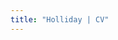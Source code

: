 ```yaml
---
title: "Holliday | CV"
---
```


<style>
  .title{
    display: none;
  }
</style>

<link rel="stylesheet" href="styles.css" type="text/css">

<object data="pdfs/Holliday_CV_web_v06102024.pdf" type="application/pdf" width="100%" height="1000">
<embed src="pdfs/Holliday_CV_web_v06102024.pdf" type="application/pdf" width="100%" height="1000"/>
</object>